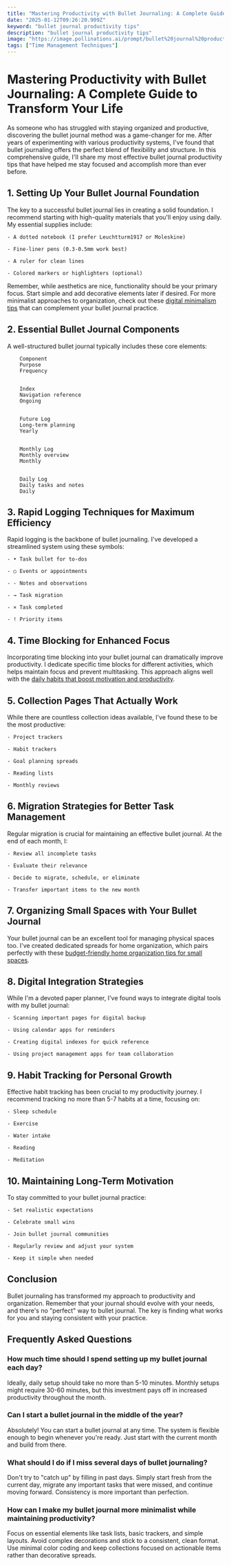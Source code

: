 ```yaml
---
title: "Mastering Productivity with Bullet Journaling: A Complete Guide to Transform Your Life"
date: "2025-01-12T09:26:20.909Z"
keyword: "bullet journal productivity tips"
description: "bullet journal productivity tips"
image: "https://image.pollinations.ai/prompt/bullet%20journal%20productivity%20tips%2C%20realistic%20photo%2C%20high%20quality%2C%204k?width=1024&height=1024&nologo=true"
tags: ["Time Management Techniques"]
---
```



# Mastering Productivity with Bullet Journaling: A Complete Guide to Transform Your Life


As someone who has struggled with staying organized and productive, discovering the bullet journal method was a game-changer for me. After years of experimenting with various productivity systems, I've found that bullet journaling offers the perfect blend of flexibility and structure. In this comprehensive guide, I'll share my most effective bullet journal productivity tips that have helped me stay focused and accomplish more than ever before.



## 1. Setting Up Your Bullet Journal Foundation

The key to a successful bullet journal lies in creating a solid foundation. I recommend starting with high-quality materials that you'll enjoy using daily. My essential supplies include:



    - A dotted notebook (I prefer Leuchtturm1917 or Moleskine)

    - Fine-liner pens (0.3-0.5mm work best)

    - A ruler for clean lines

    - Colored markers or highlighters (optional)


Remember, while aesthetics are nice, functionality should be your primary focus. Start simple and add decorative elements later if desired. For more minimalist approaches to organization, check out these [digital minimalism tips](https://productivityprospect.com/blog/digital-minimalism-tips/) that can complement your bullet journal practice.



## 2. Essential Bullet Journal Components

A well-structured bullet journal typically includes these core elements:



    
        Component
        Purpose
        Frequency
    
    
        Index
        Navigation reference
        Ongoing
    
    
        Future Log
        Long-term planning
        Yearly
    
    
        Monthly Log
        Monthly overview
        Monthly
    
    
        Daily Log
        Daily tasks and notes
        Daily
    




## 3. Rapid Logging Techniques for Maximum Efficiency

Rapid logging is the backbone of bullet journaling. I've developed a streamlined system using these symbols:



    - • Task bullet for to-dos

    - ○ Events or appointments

    - - Notes and observations

    - → Task migration

    - × Task completed

    - ! Priority items



## 4. Time Blocking for Enhanced Focus

Incorporating time blocking into your bullet journal can dramatically improve productivity. I dedicate specific time blocks for different activities, which helps maintain focus and prevent multitasking. This approach aligns well with the [daily habits that boost motivation and productivity](https://productivityprospect.com/blog/daily-habits-to-boost-motivation-and-productivity/).



## 5. Collection Pages That Actually Work

While there are countless collection ideas available, I've found these to be the most productive:



    - Project trackers

    - Habit trackers

    - Goal planning spreads

    - Reading lists

    - Monthly reviews



## 6. Migration Strategies for Better Task Management

Regular migration is crucial for maintaining an effective bullet journal. At the end of each month, I:



    - Review all incomplete tasks

    - Evaluate their relevance

    - Decide to migrate, schedule, or eliminate

    - Transfer important items to the new month



## 7. Organizing Small Spaces with Your Bullet Journal

Your bullet journal can be an excellent tool for managing physical spaces too. I've created dedicated spreads for home organization, which pairs perfectly with these [budget-friendly home organization tips for small spaces](https://productivityprospect.com/blog/budget-friendly-home-organization-tips-for-small-spaces/).



## 8. Digital Integration Strategies

While I'm a devoted paper planner, I've found ways to integrate digital tools with my bullet journal:



    - Scanning important pages for digital backup

    - Using calendar apps for reminders

    - Creating digital indexes for quick reference

    - Using project management apps for team collaboration



## 9. Habit Tracking for Personal Growth

Effective habit tracking has been crucial to my productivity journey. I recommend tracking no more than 5-7 habits at a time, focusing on:



    - Sleep schedule

    - Exercise

    - Water intake

    - Reading

    - Meditation



## 10. Maintaining Long-Term Motivation

To stay committed to your bullet journal practice:



    - Set realistic expectations

    - Celebrate small wins

    - Join bullet journal communities

    - Regularly review and adjust your system

    - Keep it simple when needed



## Conclusion

Bullet journaling has transformed my approach to productivity and organization. Remember that your journal should evolve with your needs, and there's no "perfect" way to bullet journal. The key is finding what works for you and staying consistent with your practice.



## Frequently Asked Questions


### How much time should I spend setting up my bullet journal each day?

Ideally, daily setup should take no more than 5-10 minutes. Monthly setups might require 30-60 minutes, but this investment pays off in increased productivity throughout the month.



### Can I start a bullet journal in the middle of the year?

Absolutely! You can start a bullet journal at any time. The system is flexible enough to begin whenever you're ready. Just start with the current month and build from there.



### What should I do if I miss several days of bullet journaling?

Don't try to "catch up" by filling in past days. Simply start fresh from the current day, migrate any important tasks that were missed, and continue moving forward. Consistency is more important than perfection.



### How can I make my bullet journal more minimalist while maintaining productivity?

Focus on essential elements like task lists, basic trackers, and simple layouts. Avoid complex decorations and stick to a consistent, clean format. Use minimal color coding and keep collections focused on actionable items rather than decorative spreads.


